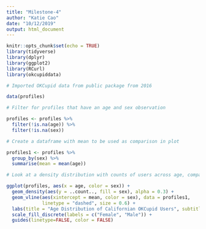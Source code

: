 ```yaml
---
title: "Milestone-4"
author: "Katie Cao"
date: "10/12/2019"
output: html_document
---
```


```r
knitr::opts_chunk$set(echo = TRUE)
library(tidyverse)
library(dplyr)
library(ggplot2)
library(RCurl)
library(okcupiddata)

```

```r

# Imported OKCupid data from public package from 2016

data(profiles)

# Filter for profiles that have an age and sex observation

profiles <- profiles %>%
  filter(!is.na(age)) %>%
  filter(!is.na(sex))

# Create a dataframe with mean to be used as comparison in plot

profiles1 <- profiles %>% 
  group_by(sex) %>%
  summarise(mean = mean(age))

# Look at a density distribution with counts of users across age, comparing between male and female

ggplot(profiles, aes(x = age, color = sex)) +
  geom_density(aes(y = ..count.., fill = sex), alpha = 0.3) +
  geom_vline(aes(xintercept = mean, color = sex), data = profiles1,
             linetype = "dashed", size = 0.6) +
  labs(title = "Age Distribution of Californian OKCupid Users", subtitle = "Average woman is older than average man") +
  scale_fill_discrete(labels = c("Female", "Male")) +
  guides(linetype=FALSE, color = FALSE)

```

